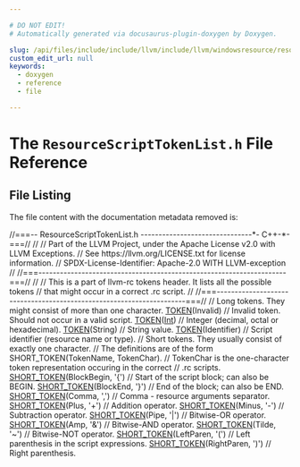 ```yaml
---

# DO NOT EDIT!
# Automatically generated via docusaurus-plugin-doxygen by Doxygen.

slug: /api/files/include/include/llvm/include/llvm/windowsresource/resourcescripttokenlist-h
custom_edit_url: null
keywords:
  - doxygen
  - reference
  - file

---
```





# The `ResourceScriptTokenList.h` File Reference

<DoxygenPage pluginConfig={pluginConfig}>




## File Listing

The file content with the documentation metadata removed is:

<ProgramListing>

<Link id="l00001" /><CodeLine lineNumber="1"><Highlight kind="comment">//===-- ResourceScriptTokenList.h -------------------------------&#42;- C++-&#42;-===//</Highlight><Highlight kind="normal"></Highlight></CodeLine>
<Link id="l00002" /><CodeLine lineNumber="2"><Highlight kind="normal"></Highlight><Highlight kind="comment">//</Highlight><Highlight kind="normal"></Highlight></CodeLine>
<Link id="l00003" /><CodeLine lineNumber="3"><Highlight kind="normal"></Highlight><Highlight kind="comment">// Part of the LLVM Project, under the Apache License v2.0 with LLVM Exceptions.</Highlight><Highlight kind="normal"></Highlight></CodeLine>
<Link id="l00004" /><CodeLine lineNumber="4"><Highlight kind="normal"></Highlight><Highlight kind="comment">// See https://llvm.org/LICENSE.txt for license information.</Highlight><Highlight kind="normal"></Highlight></CodeLine>
<Link id="l00005" /><CodeLine lineNumber="5"><Highlight kind="normal"></Highlight><Highlight kind="comment">// SPDX-License-Identifier: Apache-2.0 WITH LLVM-exception</Highlight><Highlight kind="normal"></Highlight></CodeLine>
<Link id="l00006" /><CodeLine lineNumber="6"><Highlight kind="normal"></Highlight><Highlight kind="comment">//</Highlight><Highlight kind="normal"></Highlight></CodeLine>
<Link id="l00007" /><CodeLine lineNumber="7"><Highlight kind="normal"></Highlight><Highlight kind="comment">//===---------------------------------------------------------------------===//</Highlight><Highlight kind="normal"></Highlight></CodeLine>
<Link id="l00008" /><CodeLine lineNumber="8"><Highlight kind="normal"></Highlight><Highlight kind="comment">//</Highlight><Highlight kind="normal"></Highlight></CodeLine>
<Link id="l00009" /><CodeLine lineNumber="9"><Highlight kind="normal"></Highlight><Highlight kind="comment">// This is a part of llvm-rc tokens header. It lists all the possible tokens</Highlight><Highlight kind="normal"></Highlight></CodeLine>
<Link id="l00010" /><CodeLine lineNumber="10"><Highlight kind="normal"></Highlight><Highlight kind="comment">// that might occur in a correct .rc script.</Highlight><Highlight kind="normal"></Highlight></CodeLine>
<Link id="l00011" /><CodeLine lineNumber="11"><Highlight kind="normal"></Highlight><Highlight kind="comment">//</Highlight><Highlight kind="normal"></Highlight></CodeLine>
<Link id="l00012" /><CodeLine lineNumber="12"><Highlight kind="normal"></Highlight><Highlight kind="comment">//===---------------------------------------------------------------------===//</Highlight><Highlight kind="normal"></Highlight></CodeLine>
<Link id="l00013" /><CodeLine lineNumber="13"><Highlight kind="normal"></Highlight></CodeLine>
<Link id="l00014" /><CodeLine lineNumber="14"><Highlight kind="normal"></Highlight></CodeLine>
<Link id="l00015" /><CodeLine lineNumber="15"><Highlight kind="normal"></Highlight><Highlight kind="comment">// Long tokens. They might consist of more than one character.</Highlight><Highlight kind="normal"></Highlight></CodeLine>
<Link id="l00016" /><CodeLine lineNumber="16"><Highlight kind="normal"><a href="/docs/api/files/include/include/llvm/include/llvm/windowsresource/resourcescripttoken-h/#a19b22269edb285d6af9f6408f276302a">TOKEN</a>(Invalid)      </Highlight><Highlight kind="comment">// Invalid token. Should not occur in a valid script.</Highlight><Highlight kind="normal"></Highlight></CodeLine>
<Link id="l00017" /><CodeLine lineNumber="17"><Highlight kind="normal"><a href="/docs/api/files/include/include/llvm/include/llvm/windowsresource/resourcescripttoken-h/#a19b22269edb285d6af9f6408f276302a">TOKEN</a>(<a href="/docs/api/files/lib/lib/analysis/targetlibraryinfo-cpp/#aca185e6d0e9f423dbb24440206454872a637b69dea56f804278aa50e975337e01">Int</a>)          </Highlight><Highlight kind="comment">// Integer (decimal, octal or hexadecimal).</Highlight><Highlight kind="normal"></Highlight></CodeLine>
<Link id="l00018" /><CodeLine lineNumber="18"><Highlight kind="normal"><a href="/docs/api/files/include/include/llvm/include/llvm/windowsresource/resourcescripttoken-h/#a19b22269edb285d6af9f6408f276302a">TOKEN</a>(String)       </Highlight><Highlight kind="comment">// String value.</Highlight><Highlight kind="normal"></Highlight></CodeLine>
<Link id="l00019" /><CodeLine lineNumber="19"><Highlight kind="normal"><a href="/docs/api/files/include/include/llvm/include/llvm/windowsresource/resourcescripttoken-h/#a19b22269edb285d6af9f6408f276302a">TOKEN</a>(Identifier)   </Highlight><Highlight kind="comment">// Script identifier (resource name or type).</Highlight><Highlight kind="normal"></Highlight></CodeLine>
<Link id="l00020" /><CodeLine lineNumber="20"><Highlight kind="normal"></Highlight></CodeLine>
<Link id="l00021" /><CodeLine lineNumber="21"><Highlight kind="normal"></Highlight><Highlight kind="comment">// Short tokens. They usually consist of exactly one character.</Highlight><Highlight kind="normal"></Highlight></CodeLine>
<Link id="l00022" /><CodeLine lineNumber="22"><Highlight kind="normal"></Highlight><Highlight kind="comment">// The definitions are of the form SHORT&#95;TOKEN(TokenName, TokenChar).</Highlight><Highlight kind="normal"></Highlight></CodeLine>
<Link id="l00023" /><CodeLine lineNumber="23"><Highlight kind="normal"></Highlight><Highlight kind="comment">// TokenChar is the one-character token representation occuring in the correct</Highlight><Highlight kind="normal"></Highlight></CodeLine>
<Link id="l00024" /><CodeLine lineNumber="24"><Highlight kind="normal"></Highlight><Highlight kind="comment">// .rc scripts.</Highlight><Highlight kind="normal"></Highlight></CodeLine>
<Link id="l00025" /><CodeLine lineNumber="25"><Highlight kind="normal"><a href="/docs/api/files/include/include/llvm/include/llvm/windowsresource/resourcescripttoken-h/#afe185ba9ac61b35559604975d103fc70">SHORT&#95;TOKEN</a>(BlockBegin, </Highlight><Highlight kind="charliteral">&#39;&#123;&#39;</Highlight><Highlight kind="normal">)   </Highlight><Highlight kind="comment">// Start of the script block; can also be BEGIN.</Highlight><Highlight kind="normal"></Highlight></CodeLine>
<Link id="l00026" /><CodeLine lineNumber="26"><Highlight kind="normal"><a href="/docs/api/files/include/include/llvm/include/llvm/windowsresource/resourcescripttoken-h/#afe185ba9ac61b35559604975d103fc70">SHORT&#95;TOKEN</a>(BlockEnd, </Highlight><Highlight kind="charliteral">&#39;&#125;&#39;</Highlight><Highlight kind="normal">)     </Highlight><Highlight kind="comment">// End of the block; can also be END.</Highlight><Highlight kind="normal"></Highlight></CodeLine>
<Link id="l00027" /><CodeLine lineNumber="27"><Highlight kind="normal"><a href="/docs/api/files/include/include/llvm/include/llvm/windowsresource/resourcescripttoken-h/#afe185ba9ac61b35559604975d103fc70">SHORT&#95;TOKEN</a>(Comma, </Highlight><Highlight kind="charliteral">&#39;,&#39;</Highlight><Highlight kind="normal">)        </Highlight><Highlight kind="comment">// Comma - resource arguments separator.</Highlight><Highlight kind="normal"></Highlight></CodeLine>
<Link id="l00028" /><CodeLine lineNumber="28"><Highlight kind="normal"><a href="/docs/api/files/include/include/llvm/include/llvm/windowsresource/resourcescripttoken-h/#afe185ba9ac61b35559604975d103fc70">SHORT&#95;TOKEN</a>(Plus, </Highlight><Highlight kind="charliteral">&#39;+&#39;</Highlight><Highlight kind="normal">)         </Highlight><Highlight kind="comment">// Addition operator.</Highlight><Highlight kind="normal"></Highlight></CodeLine>
<Link id="l00029" /><CodeLine lineNumber="29"><Highlight kind="normal"><a href="/docs/api/files/include/include/llvm/include/llvm/windowsresource/resourcescripttoken-h/#afe185ba9ac61b35559604975d103fc70">SHORT&#95;TOKEN</a>(Minus, </Highlight><Highlight kind="charliteral">&#39;-&#39;</Highlight><Highlight kind="normal">)        </Highlight><Highlight kind="comment">// Subtraction operator.</Highlight><Highlight kind="normal"></Highlight></CodeLine>
<Link id="l00030" /><CodeLine lineNumber="30"><Highlight kind="normal"><a href="/docs/api/files/include/include/llvm/include/llvm/windowsresource/resourcescripttoken-h/#afe185ba9ac61b35559604975d103fc70">SHORT&#95;TOKEN</a>(Pipe, </Highlight><Highlight kind="charliteral">&#39;|&#39;</Highlight><Highlight kind="normal">)         </Highlight><Highlight kind="comment">// Bitwise-OR operator.</Highlight><Highlight kind="normal"></Highlight></CodeLine>
<Link id="l00031" /><CodeLine lineNumber="31"><Highlight kind="normal"><a href="/docs/api/files/include/include/llvm/include/llvm/windowsresource/resourcescripttoken-h/#afe185ba9ac61b35559604975d103fc70">SHORT&#95;TOKEN</a>(Amp, </Highlight><Highlight kind="charliteral">&#39;&amp;&#39;</Highlight><Highlight kind="normal">)          </Highlight><Highlight kind="comment">// Bitwise-AND operator.</Highlight><Highlight kind="normal"></Highlight></CodeLine>
<Link id="l00032" /><CodeLine lineNumber="32"><Highlight kind="normal"><a href="/docs/api/files/include/include/llvm/include/llvm/windowsresource/resourcescripttoken-h/#afe185ba9ac61b35559604975d103fc70">SHORT&#95;TOKEN</a>(Tilde, </Highlight><Highlight kind="charliteral">&#39;~&#39;</Highlight><Highlight kind="normal">)        </Highlight><Highlight kind="comment">// Bitwise-NOT operator.</Highlight><Highlight kind="normal"></Highlight></CodeLine>
<Link id="l00033" /><CodeLine lineNumber="33"><Highlight kind="normal"><a href="/docs/api/files/include/include/llvm/include/llvm/windowsresource/resourcescripttoken-h/#afe185ba9ac61b35559604975d103fc70">SHORT&#95;TOKEN</a>(LeftParen, </Highlight><Highlight kind="charliteral">&#39;(&#39;</Highlight><Highlight kind="normal">)    </Highlight><Highlight kind="comment">// Left parenthesis in the script expressions.</Highlight><Highlight kind="normal"></Highlight></CodeLine>
<Link id="l00034" /><CodeLine lineNumber="34"><Highlight kind="normal"><a href="/docs/api/files/include/include/llvm/include/llvm/windowsresource/resourcescripttoken-h/#afe185ba9ac61b35559604975d103fc70">SHORT&#95;TOKEN</a>(RightParen, </Highlight><Highlight kind="charliteral">&#39;)&#39;</Highlight><Highlight kind="normal">)   </Highlight><Highlight kind="comment">// Right parenthesis.</Highlight><Highlight kind="normal"></Highlight></CodeLine>

</ProgramListing>

</DoxygenPage>
